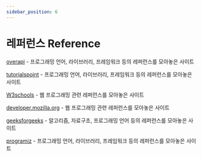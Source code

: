 ```yaml
---
sidebar_position: 6
---
```


# 레퍼런스 Reference

[overapi](https://overapi.com/) - 프로그래밍 언어, 라이브러리, 프레임워크 등의 레퍼런스를 모아놓은 사이트

[tutorialspoint](https://www.tutorialspoint.com/) - 프로그래밍 언어, 라이브러리, 프레임워크 등의 레퍼런스를 모아놓은 사이트

[W3schools](https://www.w3schools.com/) - 웹 프로그래밍 관련 레퍼런스를 모아놓은 사이트

[developer.mozilla.org](https://developer.mozilla.org/) - 웹 프로그래밍 관련 레퍼런스를 모아놓은 사이트

[geeksforgeeks](https://www.geeksforgeeks.org/) - 알고리즘, 자료구조, 프로그래밍 언어 등의 레퍼런스를 모아놓은 사이트

[programiz](https://www.programiz.com/) - 프로그래밍 언어, 라이브러리, 프레임워크 등의 레퍼런스를 모아놓은 사이트